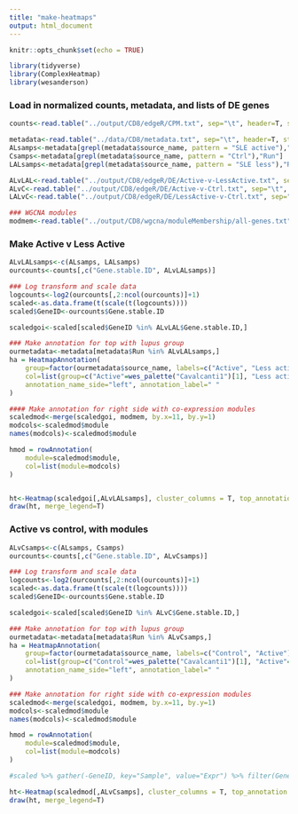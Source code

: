 ```yaml
---
title: "make-heatmaps"
output: html_document
---
```


```r
knitr::opts_chunk$set(echo = TRUE)
```

```R
library(tidyverse)
library(ComplexHeatmap)
library(wesanderson)
```

### Load in normalized counts, metadata, and lists of DE genes

```R
counts<-read.table("../output/CD8/edgeR/CPM.txt", sep="\t", header=T, stringsAsFactors = F, quote="")

metadata<-read.table("../data/CD8/metadata.txt", sep="\t", header=T, stringsAsFactors = F)
ALsamps<-metadata[grepl(metadata$source_name, pattern = "SLE active"),"Run"]
Csamps<-metadata[grepl(metadata$source_name, pattern = "Ctrl"),"Run"]
LALsamps<-metadata[grepl(metadata$source_name, pattern = "SLE less"),"Run"]

ALvLAL<-read.table("../output/CD8/edgeR/DE/Active-v-LessActive.txt", sep="\t", header=T, stringsAsFactors = F, quote="")
ALvC<-read.table("../output/CD8/edgeR/DE/Active-v-Ctrl.txt", sep="\t", header=T, stringsAsFactors = F, quote="")
LALvC<-read.table("../output/CD8/edgeR/DE/LessActive-v-Ctrl.txt", sep="\t", header=T, stringsAsFactors = F, quote="")

### WGCNA modules
modmem<-read.table("../output/CD8/wgcna/moduleMembership/all-genes.txt", sep="\t", header=T, stringsAsFactors = F, quote="")

```

### Make Active v Less Active

```R
ALvLALsamps<-c(ALsamps, LALsamps)
ourcounts<-counts[,c("Gene.stable.ID", ALvLALsamps)]

### Log transform and scale data
logcounts<-log2(ourcounts[,2:ncol(ourcounts)]+1)
scaled<-as.data.frame(t(scale(t(logcounts))))
scaled$GeneID<-ourcounts$Gene.stable.ID

scaledgoi<-scaled[scaled$GeneID %in% ALvLAL$Gene.stable.ID,]

### Make annotation for top with lupus group
ourmetadata<-metadata[metadata$Run %in% ALvLALsamps,]
ha = HeatmapAnnotation(
    group=factor(ourmetadata$source_name, labels=c("Active", "Less active")), 
    col=list(group=c("Active"=wes_palette("Cavalcanti1")[1], "Less active"=wes_palette("Cavalcanti1")[2])),
    annotation_name_side="left", annotation_label=" "
)

#### Make annotation for right side with co-expression modules
scaledmod<-merge(scaledgoi, modmem, by.x=11, by.y=1)
modcols<-scaledmod$module
names(modcols)<-scaledmod$module

hmod = rowAnnotation(
    module=scaledmod$module,
    col=list(module=modcols)
)


ht<-Heatmap(scaledgoi[,ALvLALsamps], cluster_columns = T, top_annotation = ha, right_annotation = hmod, name="scaled\nlog(counts)", show_row_names = F, show_column_names = T, cluster_column_slices = F)
draw(ht, merge_legend=T)
```
### Active vs control, with modules

```R
ALvCsamps<-c(ALsamps, Csamps)
ourcounts<-counts[,c("Gene.stable.ID", ALvCsamps)]

### Log transform and scale data
logcounts<-log2(ourcounts[,2:ncol(ourcounts)]+1)
scaled<-as.data.frame(t(scale(t(logcounts))))
scaled$GeneID<-ourcounts$Gene.stable.ID

scaledgoi<-scaled[scaled$GeneID %in% ALvC$Gene.stable.ID,]

### Make annotation for top with lupus group
ourmetadata<-metadata[metadata$Run %in% ALvCsamps,]
ha = HeatmapAnnotation(
    group=factor(ourmetadata$source_name, labels=c("Control", "Active")), 
    col=list(group=c("Control"=wes_palette("Cavalcanti1")[1], "Active"=wes_palette("Cavalcanti1")[2])),
    annotation_name_side="left", annotation_label=" "
)

### Make annotation for right side with co-expression modules
scaledmod<-merge(scaledgoi, modmem, by.x=11, by.y=1)
modcols<-scaledmod$module
names(modcols)<-scaledmod$module

hmod = rowAnnotation(
    module=scaledmod$module,
    col=list(module=modcols)
)

#scaled %>% gather(-GeneID, key="Sample", value="Expr") %>% filter(GeneID %in% ALvLAL$Gene.stable.ID)

ht<-Heatmap(scaledmod[,ALvCsamps], cluster_columns = T, top_annotation = ha, right_annotation = hmod, name="scaled\nlog(counts)", show_row_names = F, show_column_names = T, cluster_column_slices = F)
draw(ht, merge_legend=T)
```
